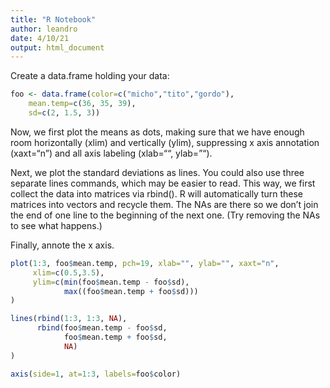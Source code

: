 ```yaml
---
title: "R Notebook"
author: leandro
date: 4/10/21
output: html_document
---
```


Create a data.frame holding your data:
```r
foo <- data.frame(color=c("micho","tito","gordo"),
    mean.temp=c(36, 35, 39),
    sd=c(2, 1.5, 3))
```

Now, we first plot the means as dots, making sure that we have enough
room horizontally (xlim) and vertically (ylim),
suppressing x axis annotation (xaxt="n") and all axis labeling (xlab="", ylab="").

Next, we plot the standard deviations as lines.
You could also use three separate lines commands, which may be easier to read.
This way, we first collect the data into matrices via rbind().
R will automatically turn these matrices into vectors and recycle them.
The NAs are there so we don't join the end of one line to the beginning of the next one.
(Try removing the NAs to see what happens.)

Finally, annote the x axis.

```r
plot(1:3, foo$mean.temp, pch=19, xlab="", ylab="", xaxt="n",
     xlim=c(0.5,3.5),
     ylim=c(min(foo$mean.temp - foo$sd),
            max((foo$mean.temp + foo$sd)))
)

lines(rbind(1:3, 1:3, NA),
      rbind(foo$mean.temp - foo$sd,
            foo$mean.temp + foo$sd,
            NA)
)

axis(side=1, at=1:3, labels=foo$color)
```

